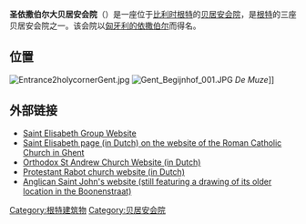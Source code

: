 '''圣依撒伯尔大贝居安会院'''（{{lang-nl|Groot Begijnhof Sint-Elisabeth}}）是一座位于[[比利时|比利时]][[根特|根特]]的[[贝居安会院|贝居安会院]]，是[[根特|根特]]的三座贝居安会院之一。该会院以[[匈牙利的依撒伯尔|匈牙利的依撒伯尔]]而得名。

== 位置 ==
[[Image:Entrance2holycornerGent.jpg|thumb]]
[[File:Gent_Begijnhof_001.JPG|thumb]] ''De Muze'']]

== 外部链接 ==
*[https://web.archive.org/web/20070516091359/http://www.elisabethbegijnhof.be/english_main.html Saint Elisabeth Group Website]
*[http://users.skynet.be/gent-stad/S_SE.html Saint Elisabeth page (in Dutch) on the website of the Roman Catholic Church in Ghent] {{Wayback|url=http://users.skynet.be/gent-stad/S_SE.html |date=20070322163037 }}
*[https://web.archive.org/web/20090414111638/http://orthodoxe-kerk-gent.skynetblogs.be/ Orthodox St Andrew Church Website (in Dutch)]
*[https://web.archive.org/web/20070104094917/http://www.vpkb.be/gent-rabot/ Protestant Rabot church website (in Dutch)]
*[https://web.archive.org/web/20110609074035/http://users.telenet.be/stjohns/links.htm Anglican Saint John's website (still featuring a drawing of its older location in the Boonenstraat)]

{{coord|51|03|26|N|3|42|43|E|type:landmark_region:BE_source:nlwiki|display=title}}

[[Category:根特建筑物|Category:根特建筑物]]
[[Category:贝居安会院|Category:贝居安会院]]